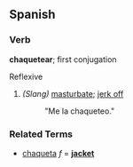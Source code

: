 ==Spanish==
===Verb===
'''chaquetear'''; first conjugation

Reflexive

# ''(Slang)'' [[masturbate]]; [[jerk off]]
#: "Me la chaqueteo."

===Related Terms===
*[[chaqueta]] ''f'' = '''[[jacket]]'''